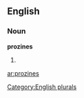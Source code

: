 ==English==

===Noun===
'''prozines'''

# {{plural of|[[prozine]]}}

[[Category:English plurals]]

[[ar:prozines]]